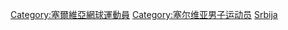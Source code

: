 [[Category:塞爾維亞網球運動員|Category:塞爾維亞網球運動員]]
[[Category:塞尔维亚男子运动员|Category:塞尔维亚男子运动员]]
[[Category:各國男子網球運動員|Srbija]]